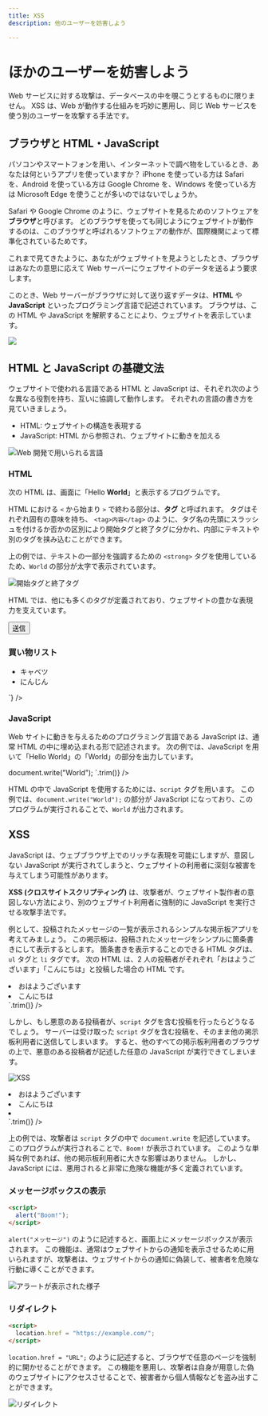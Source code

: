 ```yaml
---
title: XSS
description: 他のユーザーを妨害しよう

---
```


# ほかのユーザーを妨害しよう

Web サービスに対する攻撃は、データベースの中を覗こうとするものに限りません。
XSS は、Web が動作する仕組みを巧妙に悪用し、同じ Web サービスを使う別のユーザーを攻撃する手法です。

## ブラウザと HTML・JavaScript

パソコンやスマートフォンを用い、インターネットで調べ物をしているとき、あなたは何というアプリを使っていますか？
iPhone を使っている方は Safari を、Android を使っている方は Google Chrome を、Windows を使っている方は Microsoft Edge を使うことが多いのではないでしょうか。

Safari や Google Chrome のように、ウェブサイトを見るためのソフトウェアを**ブラウザ**と呼びます。
どのブラウザを使っても同じようにウェブサイトが動作するのは、このブラウザと呼ばれるソフトウェアの動作が、国際機関によって標準化されているためです。

これまで見てきたように、あなたがウェブサイトを見ようとしたとき、ブラウザはあなたの意思に応えて Web サーバーにウェブサイトのデータを送るよう要求します。

このとき、Web サーバーがブラウザに対して送り返すデータは、**HTML** や **JavaScript** といったプログラミング言語で記述されています。
ブラウザは、この HTML や JavaScript を解釈することにより、ウェブサイトを表示しています。

![](./html-response.png)

## HTML と JavaScript の基礎文法

ウェブサイトで使われる言語である HTML と JavaScript は、それぞれ次のような異なる役割を持ち、互いに協調して動作します。
それぞれの言語の書き方を見ていきましょう。

- HTML: ウェブサイトの構造を表現する
- JavaScript: HTML から参照され、ウェブサイトに動きを加える

![Web 開発で用いられる言語](./web-langs.png)

### HTML

次の HTML は、画面に「Hello <strong>World</strong>」と表示するプログラムです。

<p>
  <InteractiveEditor client:only="preact"
    html="Hello <strong>World</strong>"
  />
</p>

HTML における `<` から始まり `>` で終わる部分は、**タグ** と呼ばれます。
タグはそれぞれ固有の意味を持ち、 `<tag>内容</tag>` のように、タグ名の先頭にスラッシュを付けるか否かの区別により開始タグと終了タグに分かれ、内部にテキストや別のタグを挟み込むことができます。

上の例では、テキストの一部分を強調するための `<strong>` タグを使用しているため、`World` の部分が太字で表示されています。

![開始タグと終了タグ](./start-end-tag.png)

HTML では、他にも多くのタグが定義されており、ウェブサイトの豊かな表現力を支えています。

<p>
  <InteractiveEditor client:only="preact"
    html={`
<input>
<button>送信</button>
<h3>買い物リスト</h3>
<ul>
  <li>キャベツ</li>
  <li>にんじん</li>
</ul>`} />
</p>

### JavaScript

Web サイトに動きを与えるためのプログラミング言語である JavaScript は、通常 HTML の中に埋め込まれる形で記述されます。
次の例では、JavaScript を用いて「Hello World」の「World」の部分を出力しています。

<p>
  <InteractiveEditor client:only="preact"
    html={`
Hello
<script>
  document.write("World");
</script>
    `.trim()}
  />
</p>

HTML の中で JavaScript を使用するためには、`script` タグを用います。
この例では、`document.write("World");` の部分が JavaScript になっており、このプログラムが実行されることで、`World` が出力されます。

## XSS

JavaScript は、ウェブブラウザ上でのリッチな表現を可能にしますが、意図しない JavaScript が実行されてしまうと、ウェブサイトの利用者に深刻な被害を与えてしまう可能性があります。

**XSS (クロスサイトスクリプティング)** は、攻撃者が、ウェブサイト製作者の意図しない方法により、別のウェブサイト利用者に強制的に JavaScript を実行させる攻撃手法です。

例として、投稿されたメッセージの一覧が表示されるシンプルな掲示板アプリを考えてみましょう。
この掲示板は、投稿されたメッセージをシンプルに箇条書きにして表示するとします。
箇条書きを表示することのできる HTML タグは、`ul` タグと `li` タグです。
次の HTML は、2 人の投稿者がそれぞれ「おはようございます」「こんにちは」と投稿した場合の HTML です。

<p>
  <InteractiveEditor client:only="preact"
    html={`
<ul>
  <li>おはようございます</li>
  <li>こんにちは</li>
</ul>
    `.trim()}
  />
</p>

しかし、もし悪意のある投稿者が、`script` タグを含む投稿を行ったらどうなるでしょう。
サーバーは受け取った `script` タグを含む投稿を、そのまま他の掲示板利用者に送信してしまいます。
すると、他のすべての掲示板利用者のブラウザの上で、悪意のある投稿者が記述した任意の JavaScript が実行できてしまいます。

![XSS](./xss.png)

<p>
  <InteractiveEditor client:only="preact"
    html={`
<ul>
  <li>おはようございます</li>
  <li>こんにちは</li>
  <li><script>document.write("Boom!");</script></li>
</ul>
    `.trim()}
  />
</p>

上の例では、攻撃者は `script` タグの中で `document.write` を記述しています。
このプログラムが実行されることで、`Boom!` が表示されています。
このような単純な例であれば、他の掲示板利用者に大きな影響はありません。
しかし、JavaScript には、悪用されると非常に危険な機能が多く定義されています。

### メッセージボックスの表示

```html
<script>
  alert("Boom!");
</script>
```

`alert("メッセージ")` のように記述すると、画面上にメッセージボックスが表示されます。
この機能は、通常はウェブサイトからの通知を表示させるために用いられますが、攻撃者は、ウェブサイトからの通知に偽装して、被害者を危険な行動に導くことができます。

![アラートが表示された様子](./alert.png)

### リダイレクト

```html
<script>
  location.href = "https://example.com/";
</script>
```

`location.href = "URL";` のように記述すると、ブラウザで任意のページを強制的に開かせることができます。
この機能を悪用し、攻撃者は自身が用意した偽のウェブサイトにアクセスさせることで、被害者から個人情報などを盗み出すことができます。

![リダイレクト](./redirect.png)
